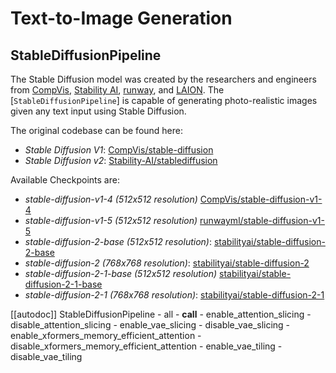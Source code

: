 <!--Copyright 2023 The HuggingFace Team. All rights reserved.

Licensed under the Apache License, Version 2.0 (the "License"); you may not use this file except in compliance with
the License. You may obtain a copy of the License at

http://www.apache.org/licenses/LICENSE-2.0

Unless required by applicable law or agreed to in writing, software distributed under the License is distributed on
an "AS IS" BASIS, WITHOUT WARRANTIES OR CONDITIONS OF ANY KIND, either express or implied. See the License for the
specific language governing permissions and limitations under the License.
-->

# Text-to-Image Generation

## StableDiffusionPipeline

The Stable Diffusion model was created by the researchers and engineers from [CompVis](https://github.com/CompVis), [Stability AI](https://stability.ai/), [runway](https://github.com/runwayml), and [LAION](https://laion.ai/). The [`StableDiffusionPipeline`] is capable of generating photo-realistic images given any text input using Stable Diffusion.

The original codebase can be found here: 
- *Stable Diffusion V1*: [CompVis/stable-diffusion](https://github.com/CompVis/stable-diffusion)
- *Stable Diffusion v2*: [Stability-AI/stablediffusion](https://github.com/Stability-AI/stablediffusion)

Available Checkpoints are:
- *stable-diffusion-v1-4 (512x512 resolution)* [CompVis/stable-diffusion-v1-4](https://huggingface.co/CompVis/stable-diffusion-v1-4)
- *stable-diffusion-v1-5 (512x512 resolution)* [runwayml/stable-diffusion-v1-5](https://huggingface.co/runwayml/stable-diffusion-v1-5)
- *stable-diffusion-2-base (512x512 resolution)*: [stabilityai/stable-diffusion-2-base](https://huggingface.co/stabilityai/stable-diffusion-2-base)
- *stable-diffusion-2 (768x768 resolution)*: [stabilityai/stable-diffusion-2](https://huggingface.co/stabilityai/stable-diffusion-2) 
- *stable-diffusion-2-1-base (512x512 resolution)* [stabilityai/stable-diffusion-2-1-base](https://huggingface.co/stabilityai/stable-diffusion-2-1-base)
- *stable-diffusion-2-1 (768x768 resolution)*: [stabilityai/stable-diffusion-2-1](https://huggingface.co/stabilityai/stable-diffusion-2-1)

[[autodoc]] StableDiffusionPipeline
	- all
	- __call__
	- enable_attention_slicing
	- disable_attention_slicing
	- enable_vae_slicing
	- disable_vae_slicing
	- enable_xformers_memory_efficient_attention
	- disable_xformers_memory_efficient_attention
	- enable_vae_tiling
	- disable_vae_tiling
